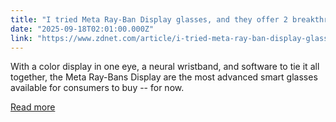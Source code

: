 ```yaml
---
title: "I tried Meta Ray-Ban Display glasses, and they offer 2 breakthroughs to take us beyond smartphones"
date: "2025-09-18T02:01:00.000Z"
link: "https://www.zdnet.com/article/i-tried-meta-ray-ban-display-glasses-and-they-offer-2-breakthroughs-to-take-us-beyond-smartphones/"
---
```


With a color display in one eye, a neural wristband, and software to tie it all together, the Meta Ray-Bans Display are the most advanced smart glasses available for consumers to buy -- for now.

[Read more](https://www.zdnet.com/article/i-tried-meta-ray-ban-display-glasses-and-they-offer-2-breakthroughs-to-take-us-beyond-smartphones/)
